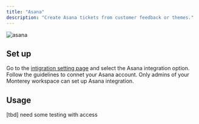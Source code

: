 ```yaml
---
title: "Asana"
description: "Create Asana tickets from customer feedback or themes."
---
```

![asana](/images/asana.png)

## Set up
Go to the [intigration setting page](../https://app.monterey.ai/w/cl5b6pdc45011ebfde64e4qkf/settings/integrations/) and select the Asana integration option. Follow the guidelines to connet your Asana account. Only admins of your Monterey workspace can set up Asana integration. 


## Usage 

[tbd] need some testing with access